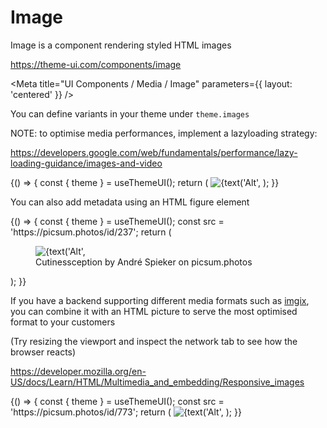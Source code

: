 
# Image

Image is a component rendering styled HTML images

https://theme-ui.com/components/image

<Meta title="UI Components / Media / Image" parameters={{ layout: 'centered' }} />

You can define variants in your theme under `theme.images`

NOTE: to optimise media performances, implement a lazyloading strategy:

https://developers.google.com/web/fundamentals/performance/lazy-loading-guidance/images-and-video

<Canvas>
  <Story name="Default">
    {() => {
      const { theme } = useThemeUI();
      return (
        <Image
          variant={select('Variant', theme ? Object.keys(theme.images || {}) : [])}
          src={text('Src', `https://picsum.photos/720/405`)}
          alt={text('Alt', 'Placeholder')}
          sx={{
            objectFit: select(
              'CSS object-fit',
              ['fill', 'cover', 'contain', 'scale-down', 'none'],
              'cover',
            ),
          }}
        />
      );
    }}
  </Story>
</Canvas>

You can also add metadata using an HTML figure element

<Canvas>
  <Story name="Metadata">
    {() => {
      const { theme } = useThemeUI();
      const src = 'https://picsum.photos/id/237';
      return (
        <figure>
          <Image
            variant={select('Variant', theme ? Object.keys(theme.images || {}) : [])}
            src={`${src}/480/270.jpg`}
            alt={text('Alt', 'Cute puppy')}
            width={number('Width', 720)}
            height={number('Height', 405)}
          />
          <figcaption>Cutinessception by André Spieker on picsum.photos</figcaption>
        </figure>
      );
    }}
  </Story>
</Canvas>

If you have a backend supporting different media formats such as [imgix](https://www.imgix.com/), you can combine it with an HTML picture to serve the most optimised format to your customers

(Try resizing the viewport and inspect the network tab to see how the browser reacts)

https://developer.mozilla.org/en-US/docs/Learn/HTML/Multimedia_and_embedding/Responsive_images

<Canvas>
  <Story name="Responsive images">
    {() => {
      const { theme } = useThemeUI();
      const src = 'https://picsum.photos/id/773';
      return (
        <picture>
          <source
            type="image/webp"
            srcSet={`${src}/1440/810.webp 2x, ${src}/720/405.webp 1x`}
            media="(min-width: 480px)"
          />
          <source
            type="image/jpeg"
            srcSet={`${src}/1440/810.jpg 2x, ${src}/720/405.jpg 1x`}
            media="(min-width: 480px)"
          />
          <Image
            variant={select('Variant', theme ? Object.keys(theme.images || {}) : [])}
            src={`${src}/480/270`}
            alt={text('Alt', 'Trolltun(yo)ga')}
          />
        </picture>
      );
    }}
  </Story>
</Canvas>

